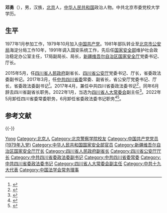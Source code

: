 '''邓勇'''（{{bd|1961年|7月||catIdx=Deng邓}}），男，汉族，[[北京|北京]]人，[[中华人民共和国|中华人民共和国]]政治人物。中共北京市委党校大学学历。

== 生平 ==
1977年1月参加工作，1979年10月加入[[中国共产党|中国共产党]]。1981年部队转业至[[北京市公安局|北京市公安局]]海淀分局工作10年，1991年调入国安系统工作，先后任[[中华人民共和国国家安全部|国家安全部]]维护社会政治稳定办公室主任，17局副局长、局长，[[新疆维吾尔自治区国家安全厅|新疆维吾尔自治区国家安全厅]]党委书记、厅长。

2015年5月，任[[四川省人民政府|四川省人民政府]]副省长、[[四川省公安厅|四川省公安厅]]党委书记、厅长，省委政法委副书记。2017年3月，任[[中共四川省委|中共四川省委]]常委、副省长，省公安厅党委书记、厅长，省委政法委副书记<ref>{{cite web|accessdate=2017-04-07|url=http://district.ce.cn/newarea/sddy/201703/28/t20170328_21513928.shtml|title=邓小刚任四川省委副书记 邓勇、刘家国、吴靖平职务调整|publisher=中国经济网|archive-date=2020-02-03|archive-url=https://web.archive.org/web/20200203021120/http://district.ce.cn/newarea/sddy/201703/28/t20170328_21513928.shtml|dead-url=no}}</ref>。2017年4月，兼任中共四川省委政法委书记<ref>{{cite news|title=四川省委常委、副省长、省公安厅长邓勇兼任省委政法委书记|url=http://www.thepaper.cn/newsDetail_forward_1656775|accessdate=2017-04-07|agency=澎湃新闻}}</ref>，同年6月辞去四川省副省长职务。2022年1月，当选为[[四川省人大常委会|四川省人大常委会]]副主任<ref>{{Cite web|url=http://district.ce.cn/newarea/sddy/202201/24/t20220124_37283879.shtml|title=王雁飞、邓勇、刘坪、何延政当选四川省人大常委会副主任|publisher=中国经济网|accessdate=2022-06-08}}</ref>。2022年5月卸任四川省委常委职务，6月卸任省委政法委书记职务<ref>{{cite web |title=省委政法委机关理论学习中心组召开专题学习会 |url=http://www.sichuanpeace.gov.cn/cayw/20220624/2617654.html |website=四川长安网 |accessdate=2022-07-01 |date=2022-06-24}}</ref><ref>{{cite web |title=赵俊民已任四川省委统战部部长，靳磊已任四川省委政法委书记 |url=http://finance.sina.com.cn/wm/2022-07-01/doc-imizmscu9670258.shtml |website=新浪 |accessdate=2022-07-01 |date=2022-07-01}}</ref>。

== 参考文献 ==
{{reflist}}

{{-}}
{{start box}}
{{s-ppo|cpc}}
{{s-before|[[侍俊|侍俊]]}}
{{s-title|[[中国共产党四川省委员会|中国共产党四川省委员会]]政法委员会书记|2017年4月－2022年6月}}
{{s-after|[[靳磊|靳磊]]}}
{{s-gov|prc}}
{{s-before|[[侍俊|侍俊]]}}
{{s-title|[[四川省公安厅|四川省公安厅]]厅长|2015年5月－2018年2月}}
{{s-after|[[叶寒冰|叶寒冰]]}}
{{s-before|[[李元江|李元江]]}}
{{s-title|[[新疆维吾尔自治区国家安全厅|新疆维吾尔自治区国家安全厅]]厅长|2010年12月－2015年5月}}
{{s-after|[[田勇|田勇]]}}
{{end box}}
{{四川省领导人}}
{{Navboxes 
| title  = 邓勇在[[中国法学会|中国法学会]]的职务
| list1  =
{{中国法学会第八届理事会}}
}}

{{Authority control}}
{{DEFAULTSORT:Deng邓}}
[[Category:邓姓|Yong]]
[[Category:北京人|Category:北京人]]
[[Category:北京警察学院校友|Category:北京警察学院校友]]
[[Category:中国共产党党员_(1979年入党)|Category:中国共产党党员 (1979年入党)]]
[[Category:中华人民共和国国家安全部官员|Category:中华人民共和国国家安全部官员]]
[[Category:新疆维吾尔自治区国家安全厅厅长|Category:新疆维吾尔自治区国家安全厅厅长]]
[[Category:四川省人民政府副省长|Category:四川省人民政府副省长]]
[[Category:四川省公安厅厅长|Category:四川省公安厅厅长]]
[[Category:中共四川省委政法委副书记|Category:中共四川省委政法委副书记]]
[[Category:中共四川省委常委|Category:中共四川省委常委]]
[[Category:中共四川省委政法委书记|Category:中共四川省委政法委书记]]
[[Category:四川省人大常委会副主任|Category:四川省人大常委会副主任]]
[[Category:中共十九大代表|Category:中共十九大代表]]
[[Category:中国法学会常务理事|Category:中国法学会常务理事]]